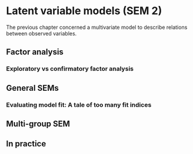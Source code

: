 # Latent variable models (SEM 2) {#ch-SEM-latent-variable-models}

The previous chapter concerned a multivariate model to describe relations between observed variables.  

## Factor analysis

### Exploratory vs confirmatory factor analysis

## General SEMs

### Evaluating model fit: A tale of too many fit indices

## Multi-group SEM

## In practice